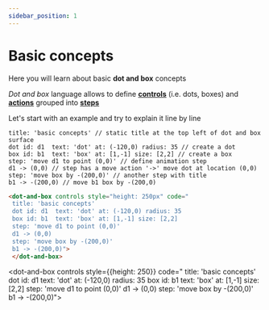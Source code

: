 ```yaml
---
sidebar_position: 1
---
```


# Basic concepts

Here you will learn about basic **dot and box** concepts

*Dot and box* language allows to define **[controls](/category/controls)** (i.e. dots, boxes) and **[actions](/category/actions)** grouped into **[steps](/tutorial/actions-and-steps#steps)**

Let's start with an example and try to explain it line by line

```dabl tab showLineNumbers
title: 'basic concepts' // static title at the top left of dot and box surface
dot id: d1  text: 'dot' at: (-120,0) radius: 35 // create a dot
box id: b1  text: 'box' at: [1,-1] size: [2,2] // create a box
step: 'move d1 to point (0,0)' // define animation step
d1 -> (0,0) // step has a move action '->' move dot at location (0,0)
step: 'move box by -(200,0)' // another step with title
b1 -> -(200,0) // move b1 box by -(200,0)
```
```html tab showLineNumbers
<dot-and-box controls style="height: 250px" code="
 title: 'basic concepts'
 dot id: d1  text: 'dot' at: (-120,0) radius: 35
 box id: b1  text: 'box' at: [1,-1] size: [2,2]
 step: 'move d1 to point (0,0)'
 d1 -> (0,0)
 step: 'move box by -(200,0)'
 b1 -> -(200,0)">
 </dot-and-box>
```

<dot-and-box controls style={{height: 250}} code="
 title: 'basic concepts'
 dot id: d1  text: 'dot' at: (-120,0) radius: 35
 box id: b1  text: 'box' at: [1,-1] size: [2,2]
 step: 'move d1 to point (0,0)'
 d1 -> (0,0)
 step: 'move box by -(200,0)'
 b1 -> -(200,0)">
 </dot-and-box>


